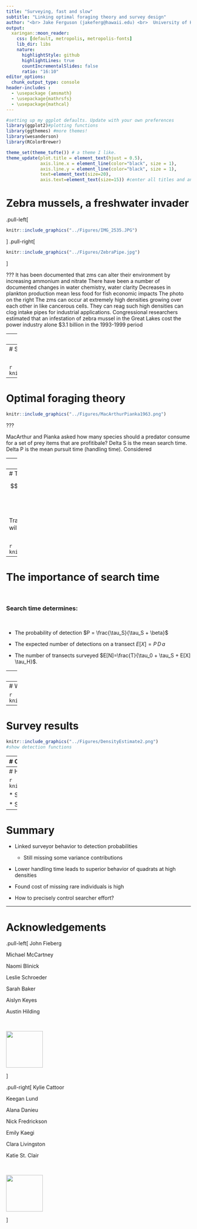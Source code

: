 ```yaml
---
title: "Surveying, fast and slow"
subtitle: "Linking optimal foraging theory and survey design"
author: "<br> Jake Ferguson (jakeferg@hawaii.edu) <br>  University of Hawaii at Manoa"
output:
  xaringan::moon_reader:
    css: [default, metropolis, metropolis-fonts]
    lib_dir: libs
    nature:
      highlightStyle: github
      highlightLines: true
      countIncrementalSlides: false
      ratio: "16:10"
editor_options: 
  chunk_output_type: console
header-includes :
  - \usepackage {amsmath}
  - \usepackage{mathrsfs}
  - \usepackage{mathcal}
---
```


```r
#setting up my ggplot defaults. Update with your own preferences
library(ggplot2)#plotting functions
library(ggthemes) #more themes!
library(wesanderson)
library(RColorBrewer)

theme_set(theme_tufte()) # a theme I like.
theme_update(plot.title = element_text(hjust = 0.5), 
             axis.line.x = element_line(color="black", size = 1),
             axis.line.y = element_line(color="black", size = 1),
             text=element_text(size=20),
             axis.text=element_text(size=15)) #center all titles and and axis lines
```

# Zebra mussels, a freshwater invader

.pull-left[
<br>

```r
knitr::include_graphics("../Figures/IMG_2535.JPG")
```
]
.pull-right[
```r
knitr::include_graphics("../Figures/ZebraPipe.jpg")
```
]

???
It has been documented that zms can alter their environment by increasing ammonium and nitrate
There have been a number of documented changes in water chemistry, water clarity 
Decreases in plankton production mean less food for fish
economic impacts
The photo on the right
The zms can occur at extremely high densities growing over each other in like cancerous cells. They can reag such high densities can clog intake pipes for industrial applications. Congressional researchers estimated that an infestation of zebra mussel in the Great Lakes cost the power industry alone $3.1 billion in the 1993-1999 period

---
# Spread through Central U.S.

<br>

```r
knitr::include_graphics("../Figures/MN_animated.gif")
```


???
First detected in 1989 in Lake Superior. Mechanisms of spread natural can be natural dispersal between connected waterways (rivers). 
However, human aided dispersal is  also an important factor in their spread. adults can attach to boats, nets, docks, etc. 
larval zm’s can survive in any bits of water that are not properly drained in boats

---
# Slow-fast tradeoffs in surveys

<br>

```r
knitr::include_graphics("../Figures/PrecisionTradeoffs_II.png") 
```


---
# Optimal foraging theory

```r
knitr::include_graphics("../Figures/MacArthurPianka1963.png")
```

???

MacArthur and Pianka asked how many species should a predator consume for a set of prey items that are profitibale? Delta S is the mean search time. Delta P is the mean pursuit time (handling time). Considered 

---
# Survey designs

```r
knitr::include_graphics("../Figures/DistanceQuadratSampling.png") #show detection functions
```

---
# The time budget approach

$$T = \underbrace{N\, \tau_0}_{\text{Setup time} } + \underbrace{N\, \tau_S}_{\text{Search time} } + \underbrace{N\, E[X] \, \tau_H}_{\text{Handling time}}$$

Travel time between transects is also a factor but we will ignore it.

<br>

```r
knitr::include_graphics("../Figures/CH_time.png")
```

---
# The importance of search time

<br>

### **Search time** determines:

<br>

- The probability of detection $P = \frac{\tau_S}{\tau_S + \beta}$

- The expected number of detections on a transect $E[X] = P\, D\, a$

- The number of transects surveyed $E[N]=\frac{T}{\tau_0 + \tau_S + E[X] \tau_H}$.


---
# The time budget data

```r
knitr::include_graphics("../Figures/TimeBudgetEstimates.png")
```

---
# Which survey strategy is superior?

```r
knitr::include_graphics("../Figures/StrategySwitch.png")
```


---
# Survey results

```r
knitr::include_graphics("../Figures/DensityEstimate2.png") 
#show detection functions
```

---
# Optimization of a search strategy

<br>

Optimal surveys should minimize the variance of the estimated density.

$$
\begin{align}
\mathrm{Var} (\hat{D})  &= \text{Variation in counts} + \text {Variation in detection}\\
 &= \hat{D}^2 \left(  \frac{\mathrm{E[N]} \mathrm{Var}(X|P) + \mathrm{Var}(N)\mathrm{E}[X|P]^2}{X^2} +  \frac{\mathrm{var}(\hat{P})}{\hat{P}^2} \right)
\end{align}
$$

<br>

Optimization condition
$$\frac{d\, \mathrm{Var} (\hat{D})}{ d\, \tau_S}\Bigr|_{\tau_{S^*}} =0$$


---
# How to perform an optimal distance survey?

```r
knitr::include_graphics("../Figures/OptimalityDouble2.png")
```

* Speed up with higher densities

* Speed up with increases in spatial heterogeneity


---
# Summary

* Linked surveyor behavior to detection probabilities
  * Still missing some variance contributions
 
  
* Lower handling time leads to superior behavior of quadrats at high densities

  
* Found cost of missing rare individuals is high
  

* How to precisely control searcher effort?

---
# Acknowledgements

.pull-left[
John Fieberg

Michael McCartney

Naomi Blinick

Leslie  Schroeder

Sarah Baker

Aislyn Keyes

Austin Hilding

<br>

<img src="../Figures/MAISRC_logo.png" height="100">

]

.pull-right[
Kylie Cattoor

Keegan Lund

Alana Danieu

Nick Fredrickson

Emily Kaegi

Clara Livingston

Katie St. Clair

<br> 

<img src="../Figures/TrustFund.jpg" height="100">

]





